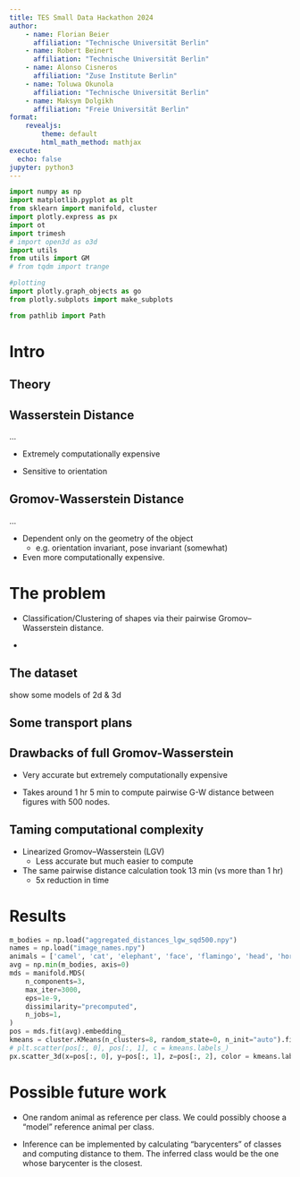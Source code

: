 ```yaml
---
title: TES Small Data Hackathon 2024
author:
    - name: Florian Beier
      affiliation: "Technische Universität Berlin"
    - name: Robert Beinert
      affiliation: "Technische Universität Berlin"
    - name: Alonso Cisneros
      affiliation: "Zuse Institute Berlin"
    - name: Toluwa Okunola
      affiliation: "Technische Universität Berlin"
    - name: Maksym Dolgikh
      affiliation: "Freie Universität Berlin"
format:
    revealjs:
        theme: default
        html_math_method: mathjax
execute: 
  echo: false
jupyter: python3
---
```


```python
import numpy as np
import matplotlib.pyplot as plt
from sklearn import manifold, cluster
import plotly.express as px
import ot
import trimesh
# import open3d as o3d
import utils
from utils import GM
# from tqdm import trange

#plotting
import plotly.graph_objects as go
from plotly.subplots import make_subplots

from pathlib import Path
```


# Intro

## Theory

## Wasserstein Distance

...

- Extremely computationally expensive

- Sensitive to orientation

## Gromov-Wasserstein Distance

...

- Dependent only on the geometry of the object
    - e.g. orientation invariant, pose invariant (somewhat)

- Even more computationally expensive.

# The problem

- Classification/Clustering of shapes via their pairwise Gromov--Wasserstein
distance.

- 

## The dataset

show some models of 2d & 3d

## Some transport plans

## Drawbacks of full Gromov-Wasserstein

- Very accurate but extremely computationally expensive

- Takes around 1 hr 5 min to compute pairwise G-W distance between figures with 500
nodes.


## Taming computational complexity

- Linearized Gromov--Wasserstein (LGV)
    - Less accurate but much easier to compute

- The same pairwise distance calculation took 13 min (vs more than 1 hr)
    - 5x reduction in time

# Results


```python
m_bodies = np.load("aggregated_distances_lgw_sqd500.npy")
names = np.load("image_names.npy")
animals = ['camel', 'cat', 'elephant', 'face', 'flamingo', 'head', 'horse', 'lion']
avg = np.min(m_bodies, axis=0)
mds = manifold.MDS(
    n_components=3,
    max_iter=3000,
    eps=1e-9,
    dissimilarity="precomputed",
    n_jobs=1,
)
pos = mds.fit(avg).embedding_
kmeans = cluster.KMeans(n_clusters=8, random_state=0, n_init="auto").fit(pos)
# plt.scatter(pos[:, 0], pos[:, 1], c = kmeans.labels_)
px.scatter_3d(x=pos[:, 0], y=pos[:, 1], z=pos[:, 2], color = kmeans.labels_)
```

# Possible future work

- One random animal as reference per class. We could possibly choose a "model"
reference animal per class.

- Inference can be implemented by calculating "barycenters" of classes and
computing distance to them. The inferred class would be the one whose barycenter
is the closest.
